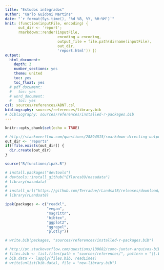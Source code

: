```yaml
---
title: "Estudos integrados"
author: "Karlo Guidoni Martins"
date: "`r format(Sys.time(), '%d %B, %Y, %H:%M')`"
knit: (function(inputFile, encoding) {
      out_dir <- 'report';
      rmarkdown::render(inputFile,
                        encoding = encoding,
                        output_file = file.path(dirname(inputFile),
                        out_dir,
                        'report.html')) })
output:
  html_document:
    depth: 3
    number_sections: yes
    theme: united
    toc: yes
    toc_float: yes
  # pdf_document:
  #   toc: yes
  # word_document:
  #   toc: yes
csl: sources/references/ABNT.csl
bibliography: sources/references/library.bib
# bibliography: sources/references/installed-r-packages.bib
---
```


```r
knitr::opts_chunk$set(echo = TRUE)
```


```r
# http://stackoverflow.com/questions/28894515/rmarkdown-directing-output-file-into-a-directory
out_dir <- 'reports'
if(!file.exists(out_dir)) {
  dir.create(out_dir)
}
```


```r
source("R/functions/ipak.R")

# install.packages("devtools")
# devtools::install_github("Eflores89/nasadata")
# library(nasadata)
# 
# install_url("https://github.com/Terradue/rLandsat8/releases/download/v0.1-SNAPSHOT/rLandsat8_0.1.0.tar.gz")
# library(rLandsat8)

ipak(packages <- c("readxl",
                   "vegan",
                   "magrittr",
                   "bibtex",
                   "ggplot2",
                   "ggrepel",
                   "plotly"))

# write.bib(packages, "sources/references/installed-r-packages.bib")

# http://pt.stackoverflow.com/questions/139682/como-juntar-arquivos-bibtex-no-r
# files.bib <- list.files(path = "sources/references/", pattern = "\\.bib")
# bib.data <- lapply(files.bib, readLines)
# write(unlist(bib.data), file = "new-library.bib")

```

